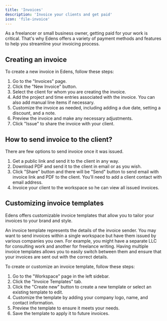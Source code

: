 ```yaml
---
title: 'Invoices'
description: 'Invoice your clients and get paid'
icon: 'file-invoice'
---
```


As a freelancer or small business owner, getting paid for your work is critical.
That's why Edens offers a variety of payment methods and features to help you streamline your invoicing process.

## Creating an invoice

To create a new invoice in Edens, follow these steps:

1. Go to the "Invoices" page.
2. Click the "New Invoice" button.
3. Select the client for whom you are creating the invoice.
4. Add the project and time entries associated with the invoice. You can also add manual line items if necessary.
5. Customize the invoice as needed, including adding a due date, setting a discount, and a note.
6. Preview the invoice and make any necessary adjustments.
7. Click "Issue" to share the invoice with your client.

## How to send invoice to the client?

There are few options to send invoice once it was issued.

1. Get a public link and send it to the client in any way.
2. Download PDF and send it to the client in email or as you wish.
3. Click "Share" button and there will be "Send" button to send email with invoice link and PDF to the client.
You'll need to add a client contact with email address.
4. Invoice your client to the workspace so he can view all issued invoices.

## Customizing invoice templates

Edens offers customizable invoice templates that allow you to tailor your invoices to your brand and style.

An invoice template represents the details of the invoice sender. You may want to send invoices within a single workspace but have them issued by various companies you own.
For example, you might have a separate LLC for consulting work and another for freelance writing.
Having multiple invoice templates allows you to easily switch between them and ensure that your invoices are sent out with the correct details.

To create or customize an invoice template, follow these steps:

1. Go to the "Workspace" page in the left sidebar.
2. Click the "Invoice Templates" tab.
3. Click the "Create new" button to create a new template or select an existing template to edit.
4. Customize the template by adding your company logo, name, and contact information.
5. Preview the template to ensure it meets your needs.
6. Save the template to apply it to future invoices.